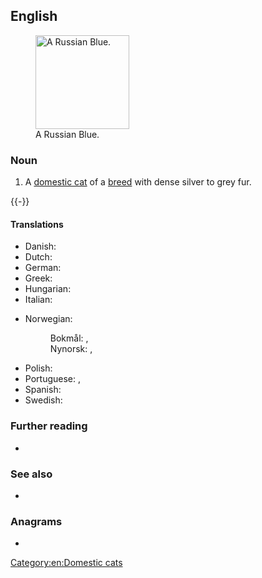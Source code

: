 ==English==
[[File:Cat_Janna.jpg|thumb|right|150px|A Russian Blue.]]

===Noun===
{{en-noun|head=[[Russian]] [[blue|Blue]]}}

# {{lb|en|zoology}} A [[domestic cat]] of a [[breed]] with dense silver to grey fur.

{{-}}

====Translations====
{{trans-top|cat breed}}
* Danish: {{t|da|Russian Blue|c}}
* Dutch: {{t|nl|Blauwe Rus|m}}
* German: {{t|de|Russisch Blau|f}}
* Greek: {{t|el|ρωσική μπλε|f}}
* Hungarian: {{t|hu|orosz kék}}
* Italian: {{t|it|blu di Russia|m}}
{{trans-mid}}
* Norwegian:
*: Bokmål: {{t|nb|russisk blå|m}}, {{t|nb|Russisk blå|m}}
*: Nynorsk: {{t|nn|russisk blå|m}}, {{t|nn|Russisk blå|m}}
* Polish: {{t|pl|kot rosyjski niebieski|m}}
* Portuguese: {{t|pt|azul russo|m}}, {{t|pt|Azul Russo|m}}
* Spanish: {{t|es|azul ruso|m}}
* Swedish: {{t|sv|russian blue|c}}
{{trans-bottom}}


===Further reading===
* {{pedia}}
===See also===
* {{comcatlite|Russian Blue}}

===Anagrams===
* {{anagrams|en|a=abeilnrssuu|sublunaries}}

[[Category:en:Domestic cats]]